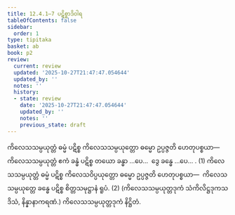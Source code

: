 ```yaml
---
title: 12.4.1–7 ပဋိစ္စာဒိဝါရ
tableOfContents: false
sidebar:
  order: 1
type: tipitaka
basket: ab
book: p2
review:
  current: review
  updated: '2025-10-27T21:47:47.054644'
  updated_by: ''
  notes: ''
  history:
  - state: review
    date: '2025-10-27T21:47:47.054644'
    updated_by: ''
    notes: ''
    previous_state: draft
---
```



<ReviewStatus review={frontmatter.review} showDetails={true} />

<HypothesisAnnotation frontmatter={frontmatter} />

<DynamicBreadcrumb />

<Division number="73" book="p2" e="ch" v="38" p="395">

<Paragraph number="4000" book="p2">
ကိလေသသမ္ပယုတ္တံ ဓမ္မံ ပဋိစ္စ ကိလေသသမ္ပယုတ္တော ဓမ္မော ဥပ္ပဇ္ဇတိ ဟေတုပစ္စယာ—  ကိလေသသမ္ပယုတ္တံ ဧကံ ခန္ဓံ ပဋိစ္စ တယော ခန္ဓာ …ပေ…  ဒွေ ခန္ဓေ …ပေ… . (1)
</Paragraph>

<Paragraph number="4001" book="p2">
ကိလေသသမ္ပယုတ္တံ ဓမ္မံ ပဋိစ္စ ကိလေသဝိပ္ပယုတ္တော ဓမ္မော ဥပ္ပဇ္ဇတိ ဟေတုပစ္စယာ—  ကိလေသသမ္ပယုတ္တေ ခန္ဓေ ပဋိစ္စ စိတ္တသမုဋ္ဌာနံ ရူပံ. (2)
</Paragraph>

<Paragraph number="4002" book="p2">
(ကိလေသသမ္ပယုတ္တဒုကံ သံကိလိဋ္ဌဒုကသဒိသံ, နိန္နာနာကရဏံ.)

</Paragraph>
</Division>

<Paragraph number="4003" type="center" book="p2">
ကိလေသသမ္ပယုတ္တဒုကံ နိဋ္ဌိတံ.
</Paragraph>